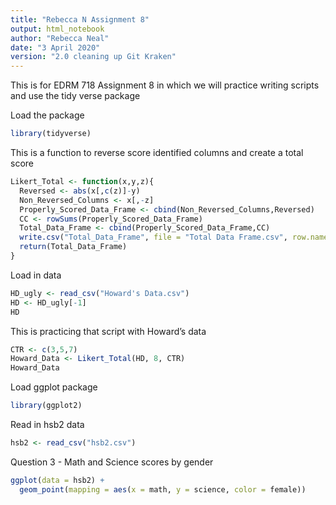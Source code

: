 ---
title: "Rebecca N Assignment 8"
output: html_notebook
author: "Rebecca Neal"
date: "3 April 2020"
version: "2.0 cleaning up Git Kraken"
---

This is for EDRM 718 Assignment 8 in which we will practice writing scripts and
use the tidy verse package

Load the package
```{r}
library(tidyverse)
```

This is a function to reverse score identified columns and create a total score
```{r include=FALSE}
Likert_Total <- function(x,y,z){
  Reversed <- abs(x[,c(z)]-y)
  Non_Reversed_Columns <- x[,-z]
  Properly_Scored_Data_Frame <- cbind(Non_Reversed_Columns,Reversed)
  CC <- rowSums(Properly_Scored_Data_Frame)
  Total_Data_Frame <- cbind(Properly_Scored_Data_Frame,CC)
  write.csv("Total_Data_Frame", file = "Total Data Frame.csv", row.names = FALSE)
  return(Total_Data_Frame)
}
```

Load in data
```{r}
HD_ugly <- read_csv("Howard's Data.csv")
HD <- HD_ugly[-1]
HD
```

This is practicing that script with Howard's data
```{r}
CTR <- c(3,5,7)
Howard_Data <- Likert_Total(HD, 8, CTR)
Howard_Data
```


Load ggplot package
```{r}
library(ggplot2)
```

Read in hsb2 data
```{r include=FALSE}
hsb2 <- read_csv("hsb2.csv")
```

Question 3 - Math and Science scores by gender
```{r}
ggplot(data = hsb2) +
  geom_point(mapping = aes(x = math, y = science, color = female))
```




